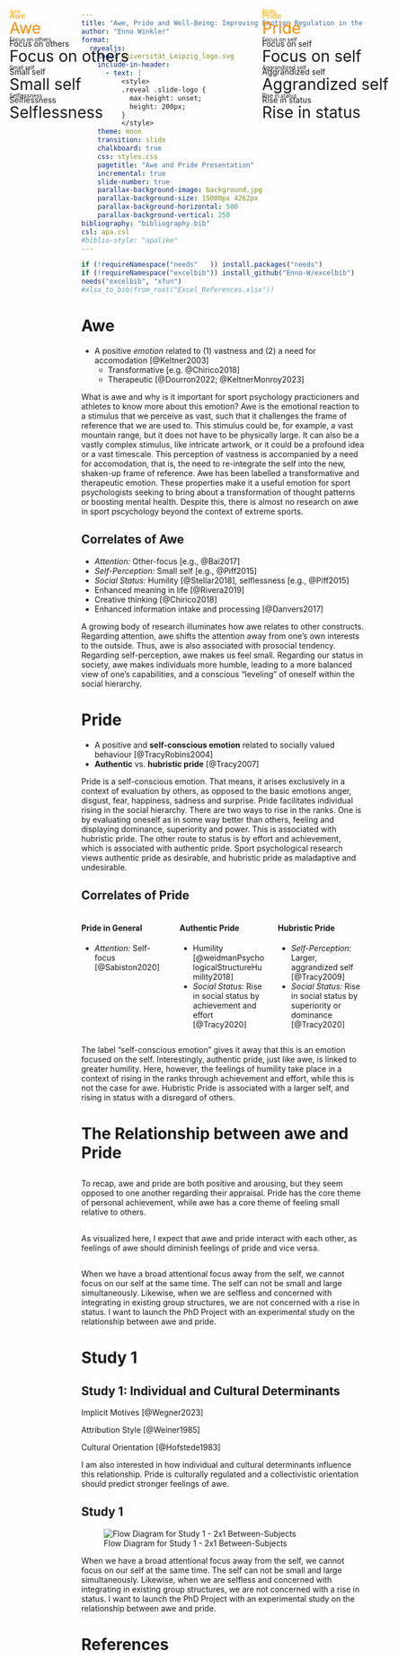 ```yaml
---
title: "Awe, Pride and Well-Being: Improving Emotion Regulation in the Exercise Context by Considering Individual and Cultural Determinants"
author: "Enno Winkler"
format: 
  revealjs:
    logo: Universität_Leipzig_logo.svg
    include-in-header:
      - text: |
          <style>
          .reveal .slide-logo {
            max-height: unset;
            height: 200px;
          }
          </style>
    theme: moon
    transition: slide
    chalkboard: true
    css: styles.css
    pagetitle: "Awe and Pride Presentation"
    incremental: true
    slide-number: true
    parallax-background-image: background.jpg
    parallax-background-size: 15000px 4262px
    parallax-background-horizontal: 500
    parallax-background-vertical: 250
bibliography: "bibliography.bib"
csl: apa.csl
#biblio-style: "apalike"
---
```


```r
if (!requireNamespace("needs"   )) install.packages("needs")
if (!requireNamespace("excelbib")) install_github("Enno-W/excelbib")
needs("excelbib", "xfun")
#xlsx_to_bib(from_root("Excel_References.xlsx"))
```

# Awe {auto-animate="true"}

-   A positive *emotion* related to (1) vastness and (2) a need for accomodation [@Keltner2003]
    -   Transformative [e.g. @Chirico2018]
    -   Therapeutic [@Dourron2022; @KeltnerMonroy2023]

::: notes
What is awe and why is it important for sport psychology practicioners and athletes to know more about this emotion? Awe is the emotional reaction to a stimulus that we perceive as vast, such that it challenges the frame of reference that we are used to. This stimulus could be, for example, a vast mountain range, but it does not have to be physically large. It can also be a vastly complex stimulus, like intricate artwork, or it could be a profound idea or a vast timescale. This perception of vastness is accompanied by a need for accomodation, that is, the need to re-integrate the self into the new, shaken-up frame of reference. Awe has been labelled a transformative and therapeutic emotion. These properties make it a useful emotion for sport psychologists seeking to bring about a transformation of thought patterns or boosting mental health. Despite this, there is almost no research on awe in sport pscychology beyond the context of extreme sports.
:::

## Correlates of Awe {auto-animate="true"}

-   *Attention:* Other-focus [e.g., @Bai2017]
-   *Self-Perception:* Small self [e.g., @Piff2015]
-   *Social Status:* Humility [@Stellar2018], selflessness [e.g., @Piff2015]
-   Enhanced meaning in life [@Rivera2019]
-   Creative thinking [@Chirico2018]
-   Enhanced information intake and processing [@Danvers2017]

::: notes
A growing body of research illuminates how awe relates to other constructs. Regarding attention, awe shifts the attention away from one's own interests to the outside. Thus, awe is also associated with prosocial tendency. Regarding self-perception, awe makes us feel small. Regarding our status in society, awe makes individuals more humble, leading to a more balanced view of one's capabilities, and a conscious "leveling" of oneself within the social hierarchy.
:::

# Pride

-   A positive and **self-conscious emotion** related to socially valued behaviour [@TracyRobins2004]
-   **Authentic** vs. **hubristic pride** [@Tracy2007]

::: notes
Pride is a self-conscious emotion. That means, it arises exclusively in a context of evaluation by others, as opposed to the basic emotions anger, disgust, fear, happiness, sadness and surprise. Pride facilitates individual rising in the social hierarchy. There are two ways to rise in the ranks. One is by evaluating oneself as in some way better than others, feeling and displaying dominance, superiority and power. This is associated with hubristic pride. The other route to status is by effort and achievement, which is associated with authentic pride. Sport psychological research views authentic pride as desirable, and hubristic pride as maladaptive and undesirable.
:::

## Correlates of Pride

::: columns
::: {.column width="33%"}
#### Pride in General

-   *Attention:* Self-focus [@Sabiston2020]
:::

::: {.column width="33%"}
#### Authentic Pride

-   Humility [@weidmanPsychologicalStructureHumility2018]
-   *Social Status:* Rise in social status by achievement and effort [@Tracy2020]
:::

::: {.column width="33%"}
#### Hubristic Pride

-   *Self-Perception:* Larger, aggrandized self [@Tracy2009]
-   *Social Status:* Rise in social status by superiority or dominance [@Tracy2020]
:::
:::

::: notes
The label "self-conscious emotion" gives it away that this is an emotion focused on the self. Interestingly, authentic pride, just like awe, is linked to greater humility. Here, however, the feelings of humility take place in a context of rising in the ranks through achievement and effort, while this is not the case for awe. Hubristic Pride is associated with a larger self, and rising in status with a disregard of others.
:::

# The Relationship between awe and Pride

## {auto-animate="true"}

::: {style="position: absolute; left: 100px; top: 50px; color: orange"}
Awe
:::

::: {style="position: absolute; left: 100px; top: 100px"}
Focus on others
:::

::: {style="position: absolute; left: 100px; top: 150px"}
Small self
:::

::: {style="position: absolute; left: 100px; top: 200px"}
Selflessness
:::

::: {style="position: absolute; left: 550px; top: 50px; color: orange"}
Pride
:::

::: {style="position: absolute; left: 550px; top: 100px"}
Focus on self
:::

::: {style="position: absolute; left: 550px; top: 150px"}
Aggrandized self
:::

::: {style="position: absolute; left: 550px; top: 200px"}
Rise in status
:::

::: notes
To recap, awe and pride are both positive and arousing, but they seem opposed to one another regarding their appraisal. Pride has the core theme of personal achievement, while awe has a core theme of feeling small relative to others.
:::

##  {auto-animate="true"}

::: {style="position: absolute; left: 100px; top: 50px; font-size: 2em; color: darkorange"}
Awe
:::

::: {style="position: absolute; left: 100px; top: 100px; font-size: 2em;"}
Focus on others
:::

::: {style="position: absolute; left: 100px; top: 150px; font-size: 2em;"}
Small self
:::

::: {style="position: absolute; left: 100px; top: 200px; font-size: 2em;"}
Selflessness
:::

::: {style="position: absolute; left: 550px; top: 50px; font-size: 0.7em; color: orange"}
Pride
:::

::: {style="position: absolute; left: 550px; top: 100px; font-size: 0.7em;"}
Focus on self
:::

::: {style="position: absolute; left: 550px; top: 150px; font-size: 0.7em;"}
Aggrandized self
:::

::: {style="position: absolute; left: 550px; top: 200px; font-size: 0.7em;"}
Rise in status
:::

::: notes
As visualized here, I expect that awe and pride interact with each other, as feelings of awe should diminish feelings of pride and vice versa.
:::

##  {auto-animate="true"}

::: {style="position: absolute; left: 100px; top: 50px; font-size: 0.7em; color: orange"}
Awe
:::

::: {style="position: absolute; left: 100px; top: 100px; font-size: 0.7em;"}
Focus on others
:::

::: {style="position: absolute; left: 100px; top: 150px; font-size: 0.7em;"}
Small self
:::

::: {style="position: absolute; left: 100px; top: 200px; font-size: 0.7em;"}
Selflessness
:::

::: {style="position: absolute; left: 550px; top: 50px; font-size: 2em; color: darkorange"}
Pride
:::

::: {style="position: absolute; left: 550px; top: 100px; font-size: 2em;"}
Focus on self
:::

::: {style="position: absolute; left: 550px; top: 150px; font-size: 2em;"}
Aggrandized self
:::

::: {style="position: absolute; left: 550px; top: 200px; font-size: 2em;"}
Rise in status
:::

::: notes
When we have a broad attentional focus away from the self, we cannot focus on our self at the same time. The self can not be small and large simultaneously. Likewise, when we are selfless and concerned with integrating in existing group structures, we are not concerned with a rise in status.
I want to launch the PhD Project with an experimental study on the relationship between awe and pride. 
:::

# Study 1

## Study 1: Individual and Cultural Determinants {auto-animate=true}

::: {.fragment .fade-up}
Implicit Motives [@Wegner2023]
:::

::: {.fragment .fade-up}
Attribution Style [@Weiner1985]
:::

::: {.fragment .fade-up}
Cultural Orientation [@Hofstede1983]
:::




::: notes
I am also interested in how individual and cultural determinants influence this relationship. Pride is culturally regulated and a collectivistic orientation should predict stronger feelings of awe. 
:::



## Study 1

![Flow Diagram for Study 1 - 2x1 Between-Subjects](Study 1.drawio.svg)

::: notes
When we have a broad attentional focus away from the self, we cannot focus on our self at the same time. The self can not be small and large simultaneously. Likewise, when we are selfless and concerned with integrating in existing group structures, we are not concerned with a rise in status.
I want to launch the PhD Project with an experimental study on the relationship between awe and pride. 
:::



# References

::: refs
:::
